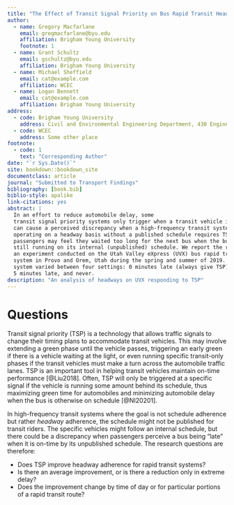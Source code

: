 ```yaml
---
title: "The Effect of Transit Signal Priority on Bus Rapid Transit Headway Adherence"
author:
  - name: Gregory Macfarlane
    email: gregmacfarlane@byu.edu
    affiliation: Brigham Young University
    footnote: 1
  - name: Grant Schultz
    email: gschultz@byu.edu
    affiliation: Brigham Young University
  - name: Michael Sheffield
    email: cat@example.com
    affiliation: WCEC
  - name: Logan Bennett
    email: cat@example.com
    affiliation: Brigham Young University
address:
  - code: Brigham Young University
    address: Civil and Environmental Engineering Department, 430 Engineering Building, Provo, Utah 84602
  - code: WCEC
    address: Some other place
footnote:
  - code: 1
    text: "Corresponding Author"
date: "`r Sys.Date()`"
site: bookdown::bookdown_site
documentclass: article
journal: "Submitted to Transport Findings"
bibliography: [book.bib]
biblio-style: apalike
link-citations: yes
abstract: |
  In an effort to reduce automobile delay, some
  transit signal priority systems only trigger when a transit vehicle is behind its schedule. This
  can cause a perceived discrepancy when a high-frequency transit system
  operating on a headway basis without a published schedule requires TSP: the
  passengers may feel they waited too long for the next bus when the bus is
  still running on its internal (unpublished) schedule. We report the results of
  an experiment conducted on the Utah Valley eXpress (UVX) bus rapid transit (BRT)
  system in Provo and Orem, Utah during the spring and summer of 2019. The TSP
  system varied between four settings: 0 minutes late (always give TSP), 2 minutes late,
  5 minutes late, and never. 
description: "An analysis of headways on UVX responding to TSP"
---
```


# Questions {#intro}

Transit signal priority (TSP) is a technology that allows traffic signals to
change their timing plans to accommodate transit vehicles. This may involve
extending a green phase until the vehicle passes, triggering an early green if
there is a vehicle waiting at the light, or even running specific transit-only
phases if the transit vehicles must make a turn across the automobile traffic lanes.
TSP is an important tool in helping transit vehicles maintain on-time
performance [@Liu2018]. Often, TSP will only be triggered at a specific signal
if the vehicle is running some amount behind its schedule, thus maximizing green
time for automobiles and minimizing automobile delay when the bus is otherwise
on schedule [@NI20201]. 

In high-frequency transit systems where the goal is not schedule adherence but
rather *headway* adherence, the schedule might not be published for transit
riders. The specific vehicles might follow an internal schedule, but there could
be a discrepancy when passengers perceive a bus being "late" when it is on-time
by its unpublished schedule. The research questions are therefore:

  - Does TSP improve headway adherence for rapid transit systems?
  - Is there an average improvement, or is there a reduction only in extreme delay?
  - Does the improvement change by time of day or for particular portions of 
  a rapid transit route?


